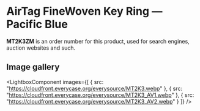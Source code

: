 
# AirTag FineWoven Key Ring — Pacific Blue

<Callout type='info' emoji='👉🏻'>**MT2K3ZM** is an order number for this product, used for search engines, auction websites and such.</Callout>

## Image gallery

<LightboxComponent
    images={[
      {
        src: "https://cloudfront.everycase.org/everysource/MT2K3.webp"
      },
      {
        src: "https://cloudfront.everycase.org/everysource/MT2K3_AV1.webp"
      },
      {
        src: "https://cloudfront.everycase.org/everysource/MT2K3_AV2.webp"
      }
    ]}
  />
